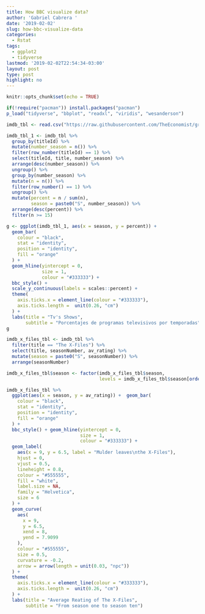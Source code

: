 ```yaml
---
title: How BBC visualize data?
author: 'Gabriel Cabrera '
date: '2019-02-02'
slug: how-bbc-visualize-data
categories:
  - Rstat
tags:
  - ggplot2
  - tidyverse
lastmod: '2019-02-02T22:54:34-03:00'
layout: post
type: post
highlight: no
---
```


```r
knitr::opts_chunk$set(echo = TRUE)
```

```r
if(!require("pacman")) install.packages("pacman")
p_load("tidyverse", "bbplot", "readxl", "viridis", "wesanderson")
```

```r
imdb_tbl <- read.csv("https://raw.githubusercontent.com/TheEconomist/graphic-detail-data/master/data/2018-11-24_tv-ratings/IMDb_Economist_tv_ratings.csv")
```

```r
imdb_tbl_1 <- imdb_tbl %>%
  group_by(titleId) %>%
  mutate(number_season = n()) %>%
  filter(row_number(titleId) == 1) %>%
  select(titleId, title, number_season) %>%
  arrange(desc(number_season)) %>%
  ungroup() %>%
  group_by(number_season) %>%
  mutate(n = n()) %>%
  filter(row_number() == 1) %>%
  ungroup() %>%
  mutate(percent = n / sum(n),
         season = paste0("S", number_season)) %>%
  arrange(desc(percent)) %>%
  filter(n >= 15)
```

```r
g <- ggplot(imdb_tbl_1, aes(x = season, y = percent)) +
  geom_bar(
    colour = "black",
    stat = "identity",
    position = "identity",
    fill = "orange"
  ) +
  geom_hline(yintercept = 0,
             size = 1,
             colour = "#333333") +
  bbc_style() +
  scale_y_continuous(labels = scales::percent) +
  theme(
    axis.ticks.x = element_line(colour = "#333333"),
    axis.ticks.length =  unit(0.26, "cm")
  ) +
  labs(title = "Tv's Shows",
       subtitle = "Porcentajes de programas televisivos por temporadas")
g
```

```r
imdb_x_files_tbl <- imdb_tbl %>%
  filter(title == "The X-Files") %>% 
  select(title, seasonNumber, av_rating) %>%
  mutate(season = paste0("S", seasonNumber)) %>%
  arrange(seasonNumber) 

imdb_x_files_tbl$season <- factor(imdb_x_files_tbl$season,
                                  levels = imdb_x_files_tbl$season[order(imdb_x_files_tbl$seasonNumber)])

imdb_x_files_tbl %>%
  ggplot(aes(x = season, y = av_rating)) +  geom_bar(
    colour = "black",
    stat = "identity",
    position = "identity", 
    fill = "orange" 
  ) +
  bbc_style() + geom_hline(yintercept = 0,
                           size = 1,
                           colour = "#333333") +
  geom_label(
    aes(x = 9, y = 6.5, label = "Mulder leaves\nthe X-Files"),
    hjust = 0,
    vjust = 0.5,
    lineheight = 0.8,
    colour = "#555555",
    fill = "white",
    label.size = NA,
    family = "Helvetica",
    size = 6
  ) +
  geom_curve(
    aes(
      x = 9,
      y = 6.5,
      xend = 8,
      yend = 7.9099
    ),
    colour = "#555555",
    size = 0.5,
    curvature = -0.2,
    arrow = arrow(length = unit(0.03, "npc"))
  ) +
  theme(
    axis.ticks.x = element_line(colour = "#333333"),
    axis.ticks.length =  unit(0.26, "cm")
  ) +
  labs(title = "Average Reating of The X-Files",
       subtitle = "From season one to season ten")
```


